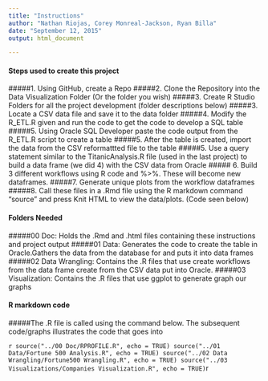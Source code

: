 ```yaml
---
title: "Instructions"
author: "Nathan Riojas, Corey Monreal-Jackson, Ryan Billa"
date: "September 12, 2015"
output: html_document

---
```



#### Steps used to create this project
#####1. Using GitHub, create a Repo
#####2. Clone the Repository into the Data Visualization Folder (Or the folder you wish)
#####3. Create R Studio Folders for all the project development (folder descriptions below)
#####3. Locate a CSV data file and save it to the data folder
#####4. Modify the R_ETL.R given and run the code to get the code to develop a SQL table
#####5. Using Oracle SQL Developer paste the code output from the R_ETL.R script to create a table
#####5. After the table is created, import the data from the CSV reformattted file to the table
#####5. Use a query statement similar to the TitanicAnalysis.R file (used in the last project) to build a data frame (we did 4) with the CSV data from Oracle 
##### 6. Build 3 different workflows using R code and %>%. These will become new dataframes.
#####7. Generate unique plots from the workflow dataframes
#####8. Call these files in a .Rmd file using the R markdown command "source" and press Knit HTML to view the data/plots. (Code seen below)

#### Folders Needed
#####00 Doc: Holds the .Rmd and .html files containing these instructions and project output
#####01 Data: Generates the code to create the table in Oracle.Gathers the data from the database for and puts it into data frames
#####02 Data Wrangling: Contains the .R files that use create workflows from the data frame create from the CSV data put into Oracle.
#####03 Visualization: Contains the .R files that use ggplot to generate graph our graphs


#### R markdown code
#####The .R file is called using the command below. The subsequent code/graphs illustrates the code that goes into


```r
source("../00 Doc/RPROFILE.R", echo = TRUE)
source("../01 Data/Fortune 500 Analysis.R", echo = TRUE)
source("../02 Data Wrangling/Fortune500 Wrangling.R", echo = TRUE)
source("../03 Visualizations/Companies Visualization.R", echo = TRUE)
```r
